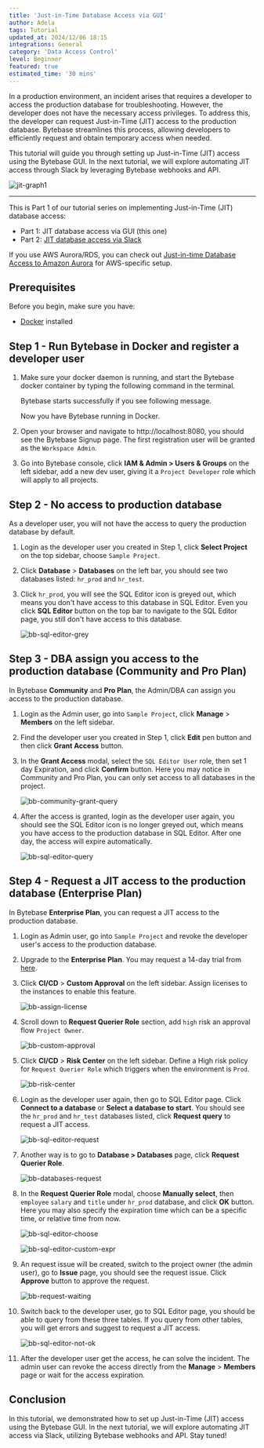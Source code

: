 ```yaml
---
title: 'Just-in-Time Database Access via GUI'
author: Adela
tags: Tutorial
updated_at: 2024/12/06 18:15
integrations: General
category: 'Data Access Control'
level: Beginner
featured: true
estimated_time: '30 mins'
---
```



In a production environment, an incident arises that requires a developer to access the production database for troubleshooting. However, the developer does not have the necessary access privileges. To address this, the developer can request Just-in-Time (JIT) access to the production database. Bytebase streamlines this process, allowing developers to efficiently request and obtain temporary access when needed.

This tutorial will guide you through setting up Just-in-Time (JIT) access using the Bytebase GUI. In the next tutorial, we will explore automating JIT access through Slack by leveraging Bytebase webhooks and API.

![jit-graph1](/content/docs/tutorials/just-in-time-database-access-part1/jit-graph1.webp)

---

This is Part 1 of our tutorial series on implementing Just-in-Time (JIT) database access:

- Part 1: JIT database access via GUI (this one)
- Part 2: [JIT database access via Slack](/tutorials/just-in-time-database-access-part2)

<Tip>

If you use AWS Aurora/RDS, you can check out [Just-in-time Database Access to Amazon Aurora](/tutorials/just-in-time-database-access-amazon-aurora/) for AWS-specific setup.

</Tip>

## Prerequisites

Before you begin, make sure you have:

- [Docker](https://www.docker.com/) installed

## Step 1 - Run Bytebase in Docker and register a developer user

1. Make sure your docker daemon is running, and start the Bytebase docker container by typing the following command in the terminal.

   <TerminalDockerRunVolume />

   Bytebase starts successfully if you see following message.

   <TerminalStartupOutputSuccess />

   Now you have Bytebase running in Docker.

1. Open your browser and navigate to http://localhost:8080, you should see the Bytebase Signup page. The first registration user will be granted as the `Workspace Admin`.

1. Go into Bytebase console, click **IAM & Admin > Users & Groups** on the left sidebar, add a new dev user, giving it a `Project Developer` role which will apply to all projects.

## Step 2 - No access to production database

As a developer user, you will not have the access to query the production database by default.

1. Login as the developer user you created in Step 1, click **Select Project** on the top sidebar, choose `Sample Project`.

1. Click **Database** > **Databases** on the left bar, you should see two databases listed: `hr_prod` and `hr_test`.

1. Click `hr_prod`, you will see the SQL Editor icon is greyed out, which means you don't have access to this database in SQL Editor. Even you click **SQL Editor** button on the top bar to navigate to the SQL Editor page, you still don't have access to this database.

   ![bb-sql-editor-grey](/content/docs/tutorials/just-in-time-database-access-part1/bb-sql-editor-grey.webp)

## Step 3 - DBA assign you access to the production database (Community and Pro Plan)

In Bytebase **Community** and **Pro Plan**, the Admin/DBA can assign you access to the production database.

1. Login as the Admin user, go into `Sample Project`, click **Manage** > **Members** on the left sidebar.

1. Find the developer user you created in Step 1, click **Edit** pen button and then click **Grant Access** button.

1. In the **Grant Access** modal, select the `SQL Editor User` role, then set 1 day Expiration, and click **Confirm** button. Here you may notice in Community and Pro Plan, you can only set access to all databases in the project.

   ![bb-community-grant-query](/content/docs/tutorials/just-in-time-database-access-part1/bb-community-grant-query.webp)

1. After the access is granted, login as the developer user again, you should see the SQL Editor icon is no longer greyed out, which means you have access to the production database in SQL Editor. After one day, the access will expire automatically.

   ![bb-sql-editor-query](/content/docs/tutorials/just-in-time-database-access-part1/bb-sql-editor-query.webp)

## Step 4 - Request a JIT access to the production database (Enterprise Plan)

In Bytebase **Enterprise Plan**, you can request a JIT access to the production database.

1. Login as Admin user, go into `Sample Project` and revoke the developer user's access to the production database.

1. Upgrade to the **Enterprise Plan**. You may request a 14-day trial from [here](https://www.bytebase.com/contact-us/).

1. Click **CI/CD** > **Custom Approval** on the left sidebar. Assign licenses to the instances to enable this feature.

   ![bb-assign-license](/content/docs/tutorials/just-in-time-database-access-part1/bb-assign-license.webp)

1. Scroll down to **Request Querier Role** section, add `high` risk an approval flow `Project Owner`.

   ![bb-custom-approval](/content/docs/tutorials/just-in-time-database-access-part1/bb-custom-approval.webp)

1. Click **CI/CD** > **Risk Center** on the left sidebar. Define a High risk policy for `Request Querier Role` which triggers when the environment is `Prod`.

   ![bb-risk-center](/content/docs/tutorials/just-in-time-database-access-part1/bb-risk-center.webp)

1. Login as the developer user again, then go to SQL Editor page. Click **Connect to a database** or **Select a database to start**. You should see the `hr_prod` and `hr_test` databases listed, click **Request query** to request a JIT access.

   ![bb-sql-editor-request](/content/docs/tutorials/just-in-time-database-access-part1/bb-sql-editor-request.webp)

1. Another way is to go to **Database > Databases** page, click **Request Querier Role**.

   ![bb-databases-request](/content/docs/tutorials/just-in-time-database-access-part1/bb-databases-request.webp)

1. In the **Request Querier Role** modal, choose **Manually select**, then `employee` `salary` and `title` under `hr_prod` database, and click **OK** button. Here you may also specify the expiration time which can be a specific time, or relative time from now.

   ![bb-sql-editor-choose](/content/docs/tutorials/just-in-time-database-access-part1/bb-sql-editor-choose.webp)

   ![bb-sql-editor-custom-expr](/content/docs/tutorials/just-in-time-database-access-part1/bb-sql-editor-custom-expr.webp)

1. An request issue will be created, switch to the project owner (the admin user), go to **Issue** page, you should see the request issue. Click **Approve** button to approve the request.

   ![bb-request-waiting](/content/docs/tutorials/just-in-time-database-access-part1/bb-request-waiting.webp)

1. Switch back to the developer user, go to SQL Editor page, you should be able to query from these three tables. If you query from other tables, you will get errors and suggest to request a JIT access.

   ![bb-sql-editor-not-ok](/content/docs/tutorials/just-in-time-database-access-part1/bb-sql-editor-not-ok.webp)

1. After the developer user get the access, he can solve the incident. The admin user can revoke the access directly from the **Manage** > **Members** page or wait for the access expiration.

## Conclusion

In this tutorial, we demonstrated how to set up Just-in-Time (JIT) access using the Bytebase GUI. In the next tutorial, we will explore automating JIT access via Slack, utilizing Bytebase webhooks and API. Stay tuned!

